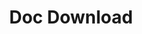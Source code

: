---
title: 'Doc Download'
openapi: 'GET /api/v1/in/digilocker/docs/digilocker_oalmkpvwGrwZQuqcRqdt/digilocker_file_zcDnjQbrrgNipDpVeMtb'
---